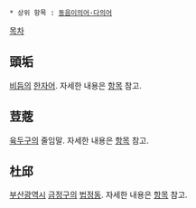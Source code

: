 * 상위 항목 : [[동음이의어·다의어]]

[[목차]]

== 頭垢 ==
[[비듬]]의 [[한자]]어. 자세한 내용은 [[비듬|항목]] 참고.

== 荳蔲 ==
[[육두구]]의 줄임말. 자세한 내용은 [[육두구|항목]] 참고.

== 杜邱 ==
[[부산광역시]] [[금정구]]의 [[법정동]]. 자세한 내용은 [[두구동|항목]] 참고.
